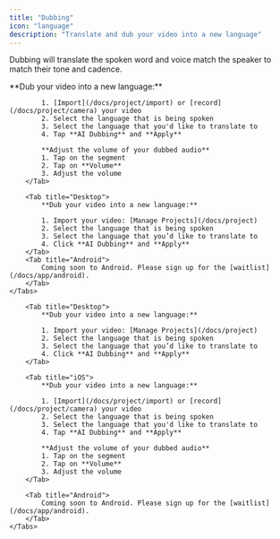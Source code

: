 ```yaml
---
title: "Dubbing"
icon: "language"
description: "Translate and dub your video into a new language"
---
```


Dubbing will translate the spoken word and voice match the speaker to match their tone and cadence.


<div id="ios-tab">
    <Tabs>
        <Tab title="iOS">
            **Dub your video into a new language:**

            1. [Import](/docs/project/import) or [record](/docs/project/camera) your video
            2. Select the language that is being spoken
            3. Select the language that you'd like to translate to
            4. Tap **AI Dubbing** and **Apply**

            **Adjust the volume of your dubbed audio**
            1. Tap on the segment
            2. Tap on **Volume**
            3. Adjust the volume
        </Tab>

        <Tab title="Desktop">
            **Dub your video into a new language:**

            1. Import your video: [Manage Projects](/docs/project)
            2. Select the language that is being spoken
            3. Select the language that you’d like to translate to
            4. Click **AI Dubbing** and **Apply**
        </Tab>
        <Tab title="Android">
            Coming soon to Android. Please sign up for the [waitlist](/docs/app/android).
        </Tab>
    </Tabs>
</div>


<div id="desktop-tab">
    <Tabs>

        <Tab title="Desktop">
            **Dub your video into a new language:**

            1. Import your video: [Manage Projects](/docs/project)
            2. Select the language that is being spoken
            3. Select the language that you’d like to translate to
            4. Click **AI Dubbing** and **Apply**
        </Tab>

        <Tab title="iOS">
            **Dub your video into a new language:**

            1. [Import](/docs/project/import) or [record](/docs/project/camera) your video
            2. Select the language that is being spoken
            3. Select the language that you'd like to translate to
            4. Tap **AI Dubbing** and **Apply**

            **Adjust the volume of your dubbed audio**
            1. Tap on the segment
            2. Tap on **Volume**
            3. Adjust the volume
        </Tab>

        <Tab title="Android">
            Coming soon to Android. Please sign up for the [waitlist](/docs/app/android).
        </Tab>
    </Tabs>
</div>